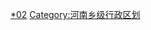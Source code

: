 <br>{{hideh
|Head = 信阳各区县所辖乡镇与街道
|FrameStyle   = border:solid 2px #0000FF;
|HeadStyle    = text-align:center;background:transparent;
|ContentStyle = background: #99CCFF;
}}
{{信阳市浉河区行政区划|state=expanded}}
{{信阳市平桥区行政区划|state=expanded}}
{{潢川县行政区划|state=expanded}}
{{淮滨县行政区划|state=expanded}}
{{息县行政区划|state=expanded}}
{{新县行政区划|state=expanded}}
{{商城县行政区划|state=expanded}}
{{固始县行政区划|state=expanded}}
{{罗山县行政区划|state=expanded}}
{{光山县行政区划|state=expanded}}
{{hidef}}<br>
[[Category:信阳行政区划|*02]]
[[Category:河南乡级行政区划|Category:河南乡级行政区划]]
{{catmore|信阳市|河南省信阳市}}